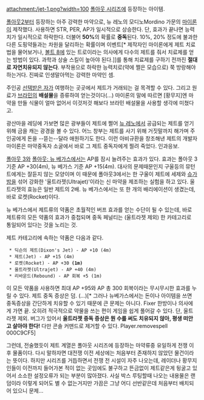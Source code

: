 attachment:/jet-1.png?width=100
[[폴아웃 시리즈]]에 등장하는 아이템.

[[폴아웃2]]부터 등장하는 아주 강력한 마약으로, 뉴 레노의 모디노Mordino 가문의 [[마이론]]이 제작했다. 사용하면 STR, PER, AP가 일시적으로 상승한다. 단, 효과가 끝나면 능력치가 일시적으로 하락한다. 더불어 '''50%'''의 확률로 '''중독'''된다. 10%, 20% 정도에 불과한 다른 도핑약들과는 차원을 달리하는 확률이며 이벤트[* 제작자인 마이론에게 제트 치료법을 물어보거나, [[볼트 8]]에 있는 트로이라는 의사에게 다수의 제트를 줘서 치료제를 얻는 방법이 있다. 과학과 상술 스킬이 높아야 된다.]]를 통해 치료제를 구하기 전까진 '''절대로 자연치유되지 않는다'''. 부작용으로 하락한 능력치로(약에 쩔은 모습으로) 쭉 방랑해야 하는거다. 진짜로 인생말아먹는 강력한 마약인 셈.

주인공 [[선택받은 자]]가 여행하는 곳곳에서 제트가 거래되는 걸 목격할 수 있다. 그리고 원료가 [[브라민]]의 '''배설물'''을 증류하여 얻는것이다(...) 마이론의 말에 따르면 [황무지]엔 마약을 만들 식물이 얼마 없어서 이것저것 해보다 브라민 배설물을 사용할 생각에 미쳤다고.

광산마을 레딩에 가보면 많은 광부들이 제트에 쩔어 [[뉴 레노]]에서 공급되는 제트를 얻기 위해 금을 캐는 광경을 볼 수 있다. 어느 창부는 제트를 사기 위해 거짓말까지 해가며 주인공에게 돈을 --뜯는--달라 애원하기도 한다. 이런 아비규환을 창조해낸 제트의 개발자 마이론은 마약중독자 소굴에서 바로 그 제트 중독자에게 찔려 죽었다. 인과응보.

[[폴아웃 3]]와 [[폴아웃: 뉴 베가스]]에서는 AP를 잠시 늘려주는 효과가 있다. 효과는 폴아웃 3 기준 AP +30(4m), 뉴 베가스 기준 AP +15(4m). 대사의 문제때문인지 구울등의 뮤턴트에게는 잘듣지 않는 모양이며 이 때문에 폴아웃3에서는 한 구울이 제트에 세제와 [[슈가 밤]]을 섞어 강화한 '울트라젯(Ultrajet)'이라는 신 마약을 제조하는 실험을 하고 있다. 울트라젯의 효능은 일반 제트의 2배. 뉴 베가스에서는 또 한 개의 배리에이션이 생겼는데, 바로 로켓(Rocket)이다.

뉴 베가스에서 제트류의 약품은 초월적인 버프 효과를 얻는 수단이 될 수 있는데, 바로 제트류의 모든 약품의 효과가 중첩되며 중독 페널티는 (울트라젯 제외) 한 카테고리로 통일되어 있다는 것을 노리는 것.

제트 카테고리에 속하는 약품은 다음과 같다.
  * 딕슨의 제트(Dixon's Jet) - AP +10 (4m)
  * 제트(Jet) - AP +15 (4m)
  * 로켓(Rocket) - AP +30 '''(1m)'''
  * 울트라젯(Ultrajet) - AP +40 (4m)
  * 리바운드(Rebound) - AP 회복 +5 (1m)

이 모든 약품을 사용하면 최대 AP +95와 AP 총 300 회복이라는 무시무시한 효과를 누릴 수 있다. 제트 중독 증상은 덤. (...)[* 그러나 뉴베가스에서는 돈이나 아이템을 쓰면 중독증상을 간단하게 치유할 수 있기 때문에 큰 문제는 아니다. Fixer 한방이나 의사에게 가면 끝. 오히려 적극적으로 약물을 쓰는 편이 게임을 쉽게 풀어갈 수 있다. 단, 울트라젯 제외. 버그가 있어서 '''울트라젯 중독 증상은 뭔 수를 써도 치유되지 않아, 평생 떠안고 살아야 한다!''' 다만 콘솔 커맨드로 제거할 수 있다. Player.removespell 000C9CF5]

그런데, 전술했듯이 제트 계열은 폴아웃 시리즈에 등장하는 마약류중 유일하게 전쟁 이후 물품이다. 다시 말하자면 대전쟁 이전 세상에는 처음부터 존재하지 않았던 물건이라는 뜻이다. 하지만 시리즈를 거듭하면서 전쟁 전 시설이 자주 나오는데, 레이더나 황무지인들이 이전까지 들어가본 적이 없는 곳임에도 불구하고 뜬금없이 제트같은게 뒹굴고 있어서 소소한 설정오류가 되는 부분이 많아졌다. 사실 박스 루팅할때 나오는 내용물은 랜덤이라 이렇게 되어도 별 수 없는거지만 가끔은 그냥 어디 선반같은데 처음부터 배치되어 있으니 문제...
